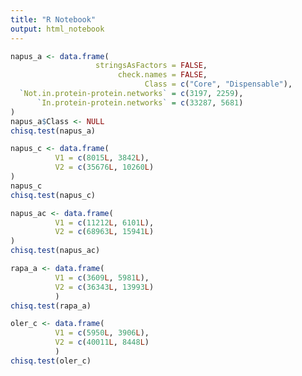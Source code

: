 ---
title: "R Notebook"
output: html_notebook
---

```{r}
napus_a <- data.frame(
                   stringsAsFactors = FALSE,
                        check.names = FALSE,
                              Class = c("Core", "Dispensable"),
  `Not.in.protein-protein.networks` = c(3197, 2259),
      `In.protein-protein.networks` = c(33287, 5681)
)
napus_a$Class <- NULL
chisq.test(napus_a)
```

```{r}
napus_c <- data.frame(
          V1 = c(8015L, 3842L),
          V2 = c(35676L, 10260L)
)
napus_c
chisq.test(napus_c)
```

```{r}
napus_ac <- data.frame(
          V1 = c(11212L, 6101L),
          V2 = c(68963L, 15941L)
)
chisq.test(napus_ac)
```

```{r}
rapa_a <- data.frame(
          V1 = c(3609L, 5981L),
          V2 = c(36343L, 13993L)
          )
chisq.test(rapa_a)
```

```{r}
oler_c <- data.frame(
          V1 = c(5950L, 3906L),
          V2 = c(40011L, 8448L)
          )
chisq.test(oler_c)
```

